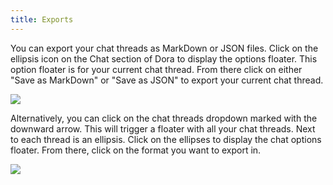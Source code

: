 ```yaml
---
title: Exports
---
```


You can export your chat threads as MarkDown or JSON files.
Click on the <Icon icon="ellipsis" iconType="solid" /> ellipsis icon on the Chat section of Dora to display the options floater.
This option floater is for your current chat thread.
From there click on either "Save as MarkDown" or "Save as JSON" to export your current chat thread.

<Frame>
    <img src="/assets/images/dora/chat/exports1.png" />
</Frame>

Alternatively, you can click on the chat threads dropdown marked with the <Icon icon="caret-down" iconType="solid" /> downward arrow.
This will trigger a floater with all your chat threads. Next to each thread is an <Icon icon="ellipsis" iconType="solid" /> ellipsis.
Click on the ellipses to display the chat options floater. From there, click on the format you want to export in.

<Frame>
    <img src="/assets/images/dora/chat/exports2.png" />
</Frame>
